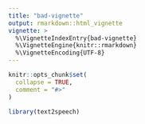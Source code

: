 ```yaml
---
title: "bad-vignette"
output: rmarkdown::html_vignette
vignette: >
  %\VignetteIndexEntry{bad-vignette}
  %\VignetteEngine{knitr::rmarkdown}
  %\VignetteEncoding{UTF-8}
---
```


```r
knitr::opts_chunk$set(
  collapse = TRUE,
  comment = "#>"
)
```

```r
library(text2speech)
```
